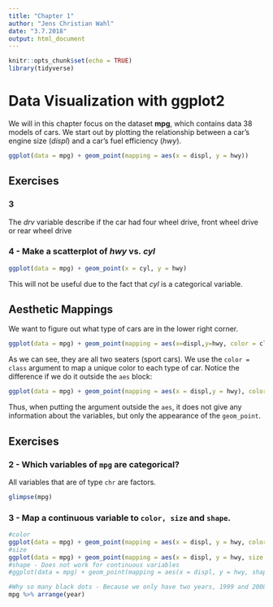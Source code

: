 ```yaml
---
title: "Chapter 1"
author: "Jens Christian Wahl"
date: "3.7.2018"
output: html_document
---
```


```r
knitr::opts_chunk$set(echo = TRUE)
library(tidyverse)
```

# Data Visualization with ggplot2

We will in this chapter focus on the dataset __mpg__, which contains data 38 models of cars. 
We start out by plotting the relationship between a car's engine size (_displ_) and a car's fuel efficiency (_hwy_).
```r
ggplot(data = mpg) + geom_point(mapping = aes(x = displ, y = hwy))
```

## Exercises

### 3 
The _drv_ variable describe if the car had four wheel drive, front wheel drive or rear wheel drive

### 4 - Make a scatterplot of _hwy_ vs. _cyl_

```r
ggplot(data = mpg) + geom_point(x = cyl, y = hwy) 
```
This will not be useful due to the fact that _cyl_ is a categorical variable. 

## Aesthetic Mappings

We want to figure out what type of cars are in the lower right corner. 

```r
ggplot(data = mpg) + geom_point(mapping = aes(x=displ,y=hwy, color = class)) 
```
As we can see, they are all two seaters (sport cars). We use the `color = class` argument to map a unique color to each type of car. Notice the difference if we do it outside the `aes` block: 

```r
ggplot(data = mpg) + geom_point(mapping = aes(x = displ,y = hwy), color = "blue")
```
Thus, when putting the argument outside the `aes`, it does not give any information about the variables, but only the appearance of the `geom_point`.

## Exercises 

### 2 - Which variables of `mpg` are categorical? 

All variables that are of type `chr` are factors.

```r
glimpse(mpg)
```

### 3 - Map a continuous variable to `color, size` and `shape`. 

```r
#color
ggplot(data = mpg) + geom_point(mapping = aes(x = displ, y = hwy, color = year))
#size
ggplot(data = mpg) + geom_point(mapping = aes(x = displ, y = hwy, size = year))
#shape - Does not work for continuous variables
#ggplot(data = mpg) + geom_point(mapping = aes(x = displ, y = hwy, shape = year))

#Why so many black dots - Because we only have two years, 1999 and 2008
mpg %>% arrange(year)
```








